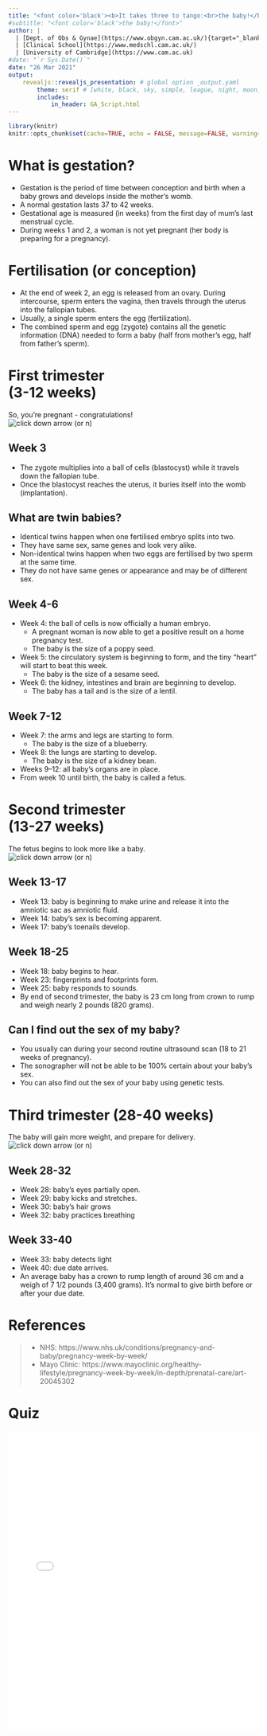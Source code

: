 ```yaml
---
title: "<font color='black'><b>It takes three to tango:<br>the baby!</b></font>"
#subtitle: "<font color='black'>the baby!</font>"
author: |
  | [Dept. of Obs & Gynae](https://www.obgyn.cam.ac.uk/){target="_blank"}
  | [Clinical School](https://www.medschl.cam.ac.uk/)
  | [University of Cambridge](https://www.cam.ac.uk)
#date: "`r Sys.Date()`"
date: "26 Mar 2021"
output: 
    revealjs::revealjs_presentation: # global option _output.yaml
        theme: serif # [white, black, sky, simple, league, night, moon, solarized]
        includes:
            in_header: GA_Script.html
---
```

```r
library(knitr)
knitr::opts_chunk$set(cache=TRUE, echo = FALSE, message=FALSE, warning=FALSE) # set global options
```

# What is gestation? {data-background=images/B_preg1.png}
- Gestation is the period of time between conception and birth when a baby grows and develops inside the mother’s womb.
- A normal gestation lasts 37 to 42 weeks.
- Gestational age is measured (in weeks) from the first day of mum’s last menstrual cycle. 
- During weeks 1 and 2, a woman is not yet pregnant (her body is preparing for a pregnancy).

# Fertilisation (or conception) {data-background=images/B_wk2.png}
- At the end of week 2, an egg is released from an ovary. During intercourse, sperm enters the vagina, then travels through the uterus into the fallopian tubes. 
- Usually, a single sperm enters the egg (fertilization). 
- The combined sperm and egg (zygote) contains all the genetic information (DNA) needed to form a baby (half from mother’s egg, half from father’s sperm).

# First trimester<br>(3-12 weeks) {data-background=images/kelly-sikkema-IE8KfewAp-w-unsplash.jpg}
So, you’re pregnant - congratulations! <br>
![click down arrow (or <code>n</code>)](../images/revealjs_down_arrow.png)

## Week 3 {data-background=images/B_wk3.png}
- The zygote multiplies into a ball of cells (blastocyst) while it travels down the fallopian tube. 
- Once the blastocyst reaches the uterus, it buries itself into the womb (implantation).

## What are twin babies? {data-background=images/B_twin_baby.png}
- Identical twins happen when one fertilised embryo splits into two. 
- They have same sex, same genes and look very alike.
- Non-identical twins happen when two eggs are fertilised by two sperm at the same time. 
- They do not have same genes or appearance and may be of different sex.

## Week 4-6 {data-background=images/B_wk6.png}
- Week 4: the ball of cells is now officially a human embryo.
    - A pregnant woman is now able to get a positive result on a home pregnancy test.
    - The baby is the size of a poppy seed.
- Week 5: the circulatory system is beginning to form, and the tiny "heart" will start to beat this week.
    - The baby is the size of a sesame seed.
- Week 6: the kidney, intestines and brain are beginning to develop.
    - The baby has a tail and is the size of a lentil.

## Week 7-12 {data-background=images/B_wk10.png}
- Week 7: the arms and legs are starting to form.
    - The baby is the size of a blueberry.
- Week 8: the lungs are starting to develop.
    - The baby is the size of a kidney bean.
- Weeks 9–12: all baby’s organs are in place.
- From week 10 until birth, the baby is called a fetus.

# Second trimester<br>(13-27 weeks) {data-background=images/freestocks-ux53SGpRAHU-unsplash.jpg}
The fetus begins to look more like a baby.<br>
![click down arrow (or <code>n</code>)](../images/revealjs_down_arrow.png)

## Week 13-17
- Week 13: baby is beginning to make urine and release it into the amniotic sac as amniotic fluid.
- Week 14: baby's sex is becoming apparent.
- Week 17: baby's toenails develop.

## Week 18-25 {data-background=images/B_wk25.png}
- Week 18: baby begins to hear.
- Week 23: fingerprints and footprints form.
- Week 25: baby responds to sounds.
- By end of second trimester, the baby is 23 cm long from crown to rump and weigh nearly 2 pounds (820 grams).

## Can I find out the sex of my baby? {data-background=images/B_baby_sex.png}
- You usually can during your second routine ultrasound scan (18 to 21 weeks of pregnancy).
- The sonographer will not be able to be 100% certain about your baby's sex.
- You can also find out the sex of your baby using genetic tests.

# Third trimester (28-40 weeks) {data-background=images/christian-bowen-I0ItPtIsVEE-unsplash.jpg}
The baby will gain more weight, and prepare for delivery.<br>
![click down arrow (or <code>n</code>)](../images/revealjs_down_arrow.png)

## Week 28-32 {data-background=images/B_28-40wk.png}
- Week 28: baby's eyes partially open.
- Week 29: baby kicks and stretches.
- Week 30: baby's hair grows
- Week 32: baby practices breathing

## Week 33-40 {data-background=images/B_28-40wk.png}
- Week 33: baby detects light
- Week 40: due date arrives. 
- An average baby has a crown to rump length of around 36 cm and a weigh of 7 1/2 pounds (3,400 grams). It's normal to give birth before or after your due date.

# References {data-background=images/tim-bish-WbC9XIlQb4k-unsplash.jpg}
> - NHS: https://www.nhs.uk/conditions/pregnancy-and-baby/pregnancy-week-by-week/
> - Mayo Clinic: https://www.mayoclinic.org/healthy-lifestyle/pregnancy-week-by-week/in-depth/prenatal-care/art-20045302

# Quiz
<iframe src="baby_quiz.html" title="baby quiz" style="top:0; left:0; bottom:0; right:0; width:100%; height:600px; border:none; margin:0; padding:0; overflow:hidden; z-index:999999;">Your browser doesn't support iframes.<br>Try <a href="https://obsgynaecam.github.io/CF2021/slide-and-quiz/baby_quiz.html"</iframe>
<!--  <script data-quiz src="quizzes/baby-quiz.js"></script>-->
